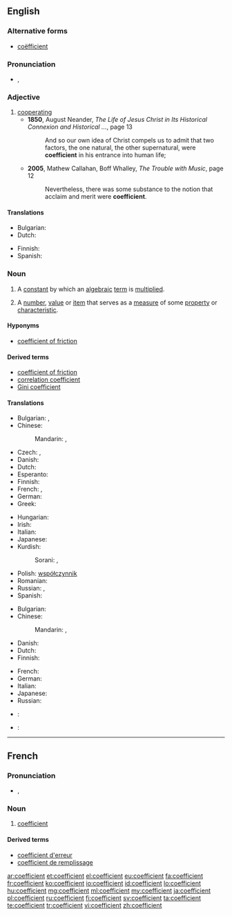 ==English==
{{wikipedia}}

===Alternative forms===
* [[coëfficient]] 

===Pronunciation===
* {{a|UK}} {{IPA|/ˌkəʊˈɪ.fɪʃn̩t/|/ˌkəʊˈi.fɪʃn̩t/}}, {{X-SAMPA|1=/%k@U"I.fISn=t/|2=/%k@U"i.fISn=t/}}

===Adjective===
{{en-adj}}

# [[cooperating]]
#* '''1850''', August Neander, ''The Life of Jesus Christ in Its Historical Connexion and Historical ...'', page 13
#*: And so our own idea of Christ compels us to admit that two factors, the one natural, the other supernatural, were '''coefficient''' in his entrance into human life;
#* '''2005''', Mathew Callahan, Boff Whalley, ''The Trouble with Music'', page 12
#*: Nevertheless, there was some substance to the notion that acclaim and merit were '''coefficient'''.

====Translations====
{{trans-top|cooperating}}
* Bulgarian: {{t+|bg|съдействащ}}
* Dutch: {{t+|nl|behulpzaam}}
{{trans-mid}}
* Finnish: {{t-|fi|myötävaikuttava}}
* Spanish: {{t+|es|coeficiente}}
{{trans-bottom}}

===Noun===
{{en-noun}}

# {{mathematics}} A [[constant]] by which an [[algebraic]] [[term]] is [[multiply|multiplied]].
# A [[number]], [[value]] or [[item]] that serves as a [[measure]] of some [[property]] or [[characteristic]].

====Hyponyms====
* {{sense|a number, value or item that serves as a measure of some property or characteristic}} [[coefficient of friction]]

====Derived terms====
* [[coefficient of friction]]
* [[correlation coefficient]]
* [[Gini coefficient]]

====Translations====
{{trans-top|algebraic constant}}
* Bulgarian: {{t+|bg|фактор|m|tr=fáktor}},  {{t-|bg|коефициент|m|tr=koeficiént}}
* Chinese:
*: Mandarin: {{t|cmn|係數|sc=Hani}},  {{t|cmn|系数|tr=xìshù|sc=Hani}}
* Czech: {{t+|cs|koeficient|m}}, {{t-|cs|součinitel|m}}
* Danish: {{t-|da|koefficient|c}}
* Dutch: {{t+|nl|coëfficiënt|m}}
* Esperanto: {{t-|eo|koeficiento}}
* Finnish: {{t-|fi|kerroin}}
* French: {{t+|fr|coefficient|m}},  {{t+|fr|facteur|m}}
* German: {{t-|de|Koeffizient|m}}
* Greek: {{t+|el|συντελεστής|m|tr=syntelestís}}
{{trans-mid}}
* Hungarian: {{t+|hu|együttható}}
* Irish: {{t-|ga|comhéifeacht|f}}
* Italian: {{t-|it|coefficiente|m}}
* Japanese: {{t-|ja|係数|tr=けいすう, keisū}}
* Kurdish:
*: Sorani: {{t-|ku|هاوکۆڵکه‌|tr=hawkolke|sc=ku-Arab}}, {{t-|ku|فاکته‌ری هاوبه‌ش|tr=fakteri hawbesh|sc=ku-Arab}}
* Polish: [[współczynnik]] {{m}}
* Romanian: {{t-|ro|coeficient|m}}
* Russian: {{t+|ru|коэффициент|m|tr=koefficiént}}, {{t+|ru|фактор|m|tr=fáktor}}
* Spanish: {{t+|es|coeficiente|m}}
{{trans-bottom}}

{{trans-top|measure of some property or characteristic}}
* Bulgarian: {{t-|bg|коефициент|m|tr=koeficiént}}
* Chinese:
*: Mandarin: {{t|cmn|係數|sc=Hani}},  {{t|cmn|系数|tr=xìshù|sc=Hani}}
* Danish: {{t-|da|koefficient|c}}
* Dutch: {{t+|nl|coëfficiënt|m}}
* Finnish: {{t-|fi|kerroin}}
{{trans-mid}}
* French: {{t+|fr|coefficient|m}}
* German: {{t-|de|Koeffizient|m}}
* Italian: {{t-|it|coefficiente|m}}
* Japanese: {{t-|ja|係数|tr=けいすう, keisū}}
* Russian: {{t+|ru|коэффициент|m|tr=koefficiént}}
{{trans-bottom}}

{{checktrans-top}}
* {{ttbc|fr}}: {{t+|fr|coefficient|m}}
{{trans-mid}}
* {{ttbc|es}}: {{t+|es|coeficiente|m}}
{{trans-bottom}}

----

==French==

===Pronunciation===
* {{IPA|/kɔ.e.fi.sjɑ̃/|lang=fr}}, {{X-SAMPA|/kO.e.fi.sjA~/|lang=fr}}

===Noun===
{{fr-noun|m}}

# [[#English|coefficient]]

====Derived terms====
* [[coefficient d'erreur]]
* [[coefficient de remplissage]]

[[ar:coefficient]]
[[et:coefficient]]
[[el:coefficient]]
[[eu:coefficient]]
[[fa:coefficient]]
[[fr:coefficient]]
[[ko:coefficient]]
[[io:coefficient]]
[[id:coefficient]]
[[lo:coefficient]]
[[hu:coefficient]]
[[mg:coefficient]]
[[ml:coefficient]]
[[my:coefficient]]
[[ja:coefficient]]
[[pl:coefficient]]
[[ru:coefficient]]
[[fi:coefficient]]
[[sv:coefficient]]
[[ta:coefficient]]
[[te:coefficient]]
[[tr:coefficient]]
[[vi:coefficient]]
[[zh:coefficient]]